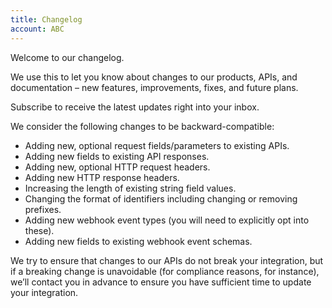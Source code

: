 ```yaml
---
title: Changelog
account: ABC
---
```


Welcome to our changelog.

We use this to let you know about changes to our products, APIs, and documentation – new features, improvements, fixes, and future plans.

Subscribe to receive the latest updates right into your inbox.

<Accordion title="Backward-compatible changes">

We consider the following changes to be backward-compatible:

- Adding new, optional request fields/parameters to existing APIs.
- Adding new fields to existing API responses.
- Adding new, optional HTTP request headers.
- Adding new HTTP response headers.
- Increasing the length of existing string field values.
- Changing the format of identifiers including changing or removing prefixes.
- Adding new webhook event types (you will need to explicitly opt into these).
- Adding new fields to existing webhook event schemas.

We try to ensure that changes to our APIs do not break your integration, but if a breaking change is unavoidable (for compliance reasons, for instance), we’ll contact you in advance to ensure you have sufficient time to update your integration.

</Accordion>
